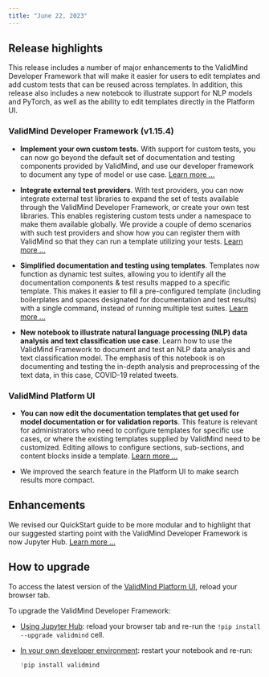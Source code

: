 ```yaml
---
title: "June 22, 2023"
---
```


## Release highlights

This release includes a number of major enhancements to the ValidMind Developer Framework that will make it easier for users to edit templates and add custom tests that can be reused across templates. In addition, this release also includes a new notebook to illustrate support for NLP models and PyTorch, as well as the ability to edit templates directly in the Platform UI. 

### ValidMind Developer Framework (v1.15.4)

- **Implement your own custom tests.** With support for custom tests, you can now go beyond the default set of documentation and testing components provided by ValidMind, and use our developer framework to document any type of model or use case. [Learn more ...](../notebooks/code_samples/custom_tests/implement_custom_tests.ipynb)

- **Integrate external test providers**. With test providers, you can now integrate external test libraries to expand the set of tests available through the ValidMind Developer Framework, or create your own test libraries. This enables registering custom tests under a namespace to make them available globally. We provide a couple of demo scenarios with such test providers and show how you can register them with  ValidMind so that they can run a template utilizing your tests. [Learn more ...](../notebooks/code_samples/custom_tests/external_test_providers.ipynb)

- **Simplified documentation and testing using templates**. Templates now function as dynamic test suites, allowing you to identify all the documentation components & test results mapped to a specific template. This makes it easier to fill a pre-configured template (including boilerplates and spaces designated for documentation and test results) with a single command, instead of running multiple test suites. [Learn more ...](get-started-developer-framework.qmd)

<!--- NR Replaced original Pytorch NLP link with CatBoost link, as the original link  has issues in Quarto --->
- **New notebook to illustrate natural language processing (NLP) data analysis and text classification use case**. Learn how to use the ValidMind Framework to document and test an NLP data analysis and text classification model. The emphasis of this notebook is on documenting and testing the in-depth analysis and preprocessing of the text data, in this case, COVID-19 related tweets. <!---[Learn more ...](../notebooks/code_samples/LLM_and_NLP/nlp_sentiment_analysis_catboost_demo.ipynb)--->

### ValidMind Platform UI

- **You can now edit the documentation templates that get used for model documentation or for validation reports**. This feature is relevant for administrators who need to configure templates for specific use cases, or where the existing templates supplied by ValidMind need to be customized. Editing allows to configure sections, sub-sections, and content blocks inside a template. [Learn more ...](customize-documentation-templates.qmd)

- We improved the search feature in the Platform UI to make search results more compact.

## Enhancements

We revised our QuickStart guide to be more modular and to highlight that our suggested starting point with the ValidMind Developer Framework is now Jupyter Hub. [Learn more ...](quickstart.qmd)

## How to upgrade

To access the latest version of the [ValidMind Platform UI](http://app.prod.validmind.ai/), reload your browser tab.

To upgrade the ValidMind Developer Framework:

- [Using Jupyter Hub](quickstart-try-developer-framework-with-jupyterhub.qmd): reload your browser tab and re-run the `!pip install --upgrade validmind` cell.

- [In your own developer environment](install-and-initialize-developer-framework.qmd): restart your notebook and re-run:
    
    ```python
    !pip install validmind
    ```
